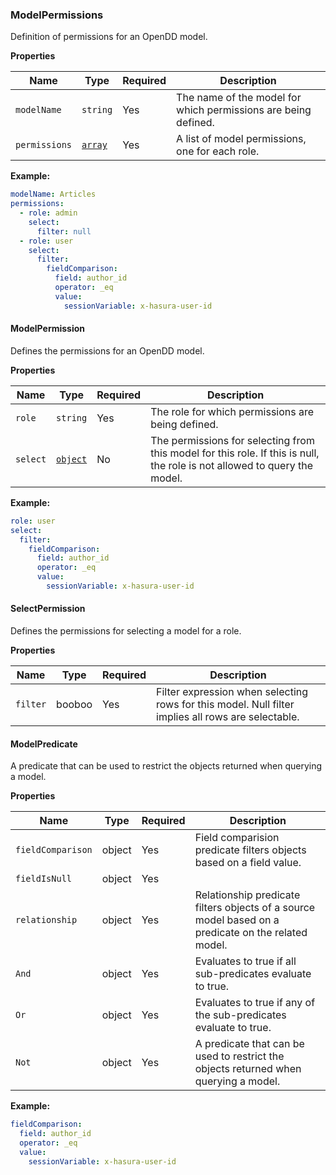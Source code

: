 ### ModelPermissions

Definition of permissions for an OpenDD model.

**Properties**

| Name          | Type                        | Required | Description                                                    |
| ------------- | --------------------------- | -------- | -------------------------------------------------------------- |
| `modelName`   | `string`                    | Yes      | The name of the model for which permissions are being defined. |
| `permissions` | [`array`](#modelpermission) | Yes      | A list of model permissions, one for each role.                |

**Example:**

```yaml
modelName: Articles
permissions:
  - role: admin
    select:
      filter: null
  - role: user
    select:
      filter:
        fieldComparison:
          field: author_id
          operator: _eq
          value:
            sessionVariable: x-hasura-user-id
```

#### ModelPermission

Defines the permissions for an OpenDD model.

**Properties**

| Name     | Type                          | Required | Description                                                                                                               |
| -------- | ----------------------------- | -------- | ------------------------------------------------------------------------------------------------------------------------- |
| `role`   | `string`                      | Yes      | The role for which permissions are being defined.                                                                         |
| `select` | [`object`](#selectpermission) | No       | The permissions for selecting from this model for this role. If this is null, the role is not allowed to query the model. |

**Example:**

```yaml
role: user
select:
  filter:
    fieldComparison:
      field: author_id
      operator: _eq
      value:
        sessionVariable: x-hasura-user-id
```

#### SelectPermission

Defines the permissions for selecting a model for a role.

**Properties**

| Name     | Type   | Required | Description                                                                                        |
| -------- | ------ | -------- | -------------------------------------------------------------------------------------------------- |
| `filter` | booboo | Yes      | Filter expression when selecting rows for this model. Null filter implies all rows are selectable. |

#### ModelPredicate

A predicate that can be used to restrict the objects returned when querying a model.

**Properties**

| Name              | Type   | Required | Description                                                                                         |
| ----------------- | ------ | -------- | --------------------------------------------------------------------------------------------------- |
| `fieldComparison` | object | Yes      | Field comparision predicate filters objects based on a field value.                                 |
| `fieldIsNull`     | object | Yes      |                                                                                                     |
| `relationship`    | object | Yes      | Relationship predicate filters objects of a source model based on a predicate on the related model. |
| `And`             | object | Yes      | Evaluates to true if all sub-predicates evaluate to true.                                           |
| `Or`              | object | Yes      | Evaluates to true if any of the sub-predicates evaluate to true.                                    |
| `Not`             | object | Yes      | A predicate that can be used to restrict the objects returned when querying a model.                |

**Example:**

```yaml
fieldComparison:
  field: author_id
  operator: _eq
  value:
    sessionVariable: x-hasura-user-id
```
